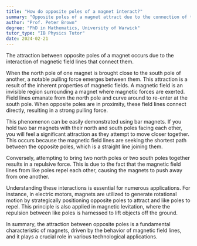 ```yaml
---
title: "How do opposite poles of a magnet interact?"
summary: "Opposite poles of a magnet attract due to the connection of their magnetic field lines, which facilitates the interaction between the poles."
author: "Prof. Peter Brown"
degree: "PhD in Mathematics, University of Warwick"
tutor_type: "IB Physics Tutor"
date: 2024-02-21
---
```


The attraction between opposite poles of a magnet occurs due to the interaction of magnetic field lines that connect them.

When the north pole of one magnet is brought close to the south pole of another, a notable pulling force emerges between them. This attraction is a result of the inherent properties of magnetic fields. A magnetic field is an invisible region surrounding a magnet where magnetic forces are exerted. Field lines emanate from the north pole and curve around to re-enter at the south pole. When opposite poles are in proximity, these field lines connect directly, resulting in a strong pulling force.

This phenomenon can be easily demonstrated using bar magnets. If you hold two bar magnets with their north and south poles facing each other, you will feel a significant attraction as they attempt to move closer together. This occurs because the magnetic field lines are seeking the shortest path between the opposite poles, which is a straight line joining them.

Conversely, attempting to bring two north poles or two south poles together results in a repulsive force. This is due to the fact that the magnetic field lines from like poles repel each other, causing the magnets to push away from one another.

Understanding these interactions is essential for numerous applications. For instance, in electric motors, magnets are utilized to generate rotational motion by strategically positioning opposite poles to attract and like poles to repel. This principle is also applied in magnetic levitation, where the repulsion between like poles is harnessed to lift objects off the ground.

In summary, the attraction between opposite poles is a fundamental characteristic of magnets, driven by the behavior of magnetic field lines, and it plays a crucial role in various technological applications.
    